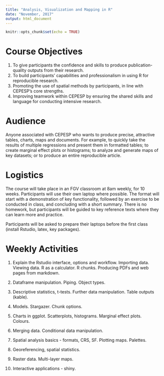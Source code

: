 ```yaml
---
title: "Analysis, Visualization and Mapping in R"
date: "November, 2017"
output: html_document
---
```


```r
knitr::opts_chunk$set(echo = TRUE)
```

# Course Objectives

1. To give participants the confidence and skills to produce publication-quality outputs from their research.
2. To build participants' capabilities and professionalism in using R for reproducible research.
3. Promoting the use of spatial methods by participants, in line with CEPESP's core strengths.
3. Improving teamwork within CEPESP by ensuring the shared skills and language for conducting intensive research.

# Audience
Anyone associated with CEPESP who wants to produce precise, attractive tables, charts, maps and documents. For example, to quickly take the results of multiple regressions and present them in formatted tables; to create marginal effect plots or histograms; to analyze and generate maps of key datasets; or to produce an entire reproducible article. 

# Logistics

The course will take place in an FGV classroom at 8am weekly, for 10 weeks. Participants will use their own laptop where possible. The format will start with a demonstration of key functionality, followed by an exercise to be conducted in class, and concluding with a short summary. There is no homework, but participants will be guided to key reference texts where they can learn more and practice.

Participants will be asked to prepare their laptops before the first class (install Rstudio, latex, key packages).

# Weekly Activities

1. Explain the Rstudio interface, options and workflow. Importing data. Viewing data. R as a calculator. R chunks. Producing PDFs and web pages from markdown. 

2. Dataframe manipulation. Piping. Object types.

3. Descriptive statistics, t-tests. Further data manipulation. Table outputs (kable).

4. Models. Stargazer. Chunk options.

5. Charts in ggplot. Scatterplots, histograms. Marginal effect plots. Colours.

6. Merging data. Conditional data manipulation. 

7. Spatial analysis basics - formats, CRS, SF. Plotting maps. Palettes.

8. Georeferencing, spatial statistics. 

9. Raster data. Multi-layer maps.

10. Interactive applications - shiny. 


